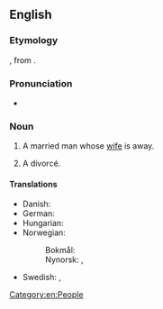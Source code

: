 ==English==

===Etymology===
{{compound|en|grass|widower}}, from {{m|en|grass widow}}.

===Pronunciation===
* {{audio|en-au-grass widower.ogg|Audio (AU)|lang=en}}

===Noun===
{{en-noun}}

# {{lb|en|idiomatic|rare}} A married man whose [[wife]] is away.
# A divorcé.

====Translations====
{{trans-top|a married man whose wife is away}}
* Danish: {{t|da|græsenkemand|c}}
* German: {{t+|de|Strohwitwer|m}}
* Hungarian: {{t+|hu|szalmaözvegy}}
* Norwegian:
*: Bokmål: {{t|nb|gressenkemann|m}}
*: Nynorsk: {{t|nn|grasenkemann|m}}, {{t|nn|grasenkjemann|m}}
{{trans-mid}}
* Swedish: {{t+|sv|gräsänkling|c}}, {{t|sv|gräsänkeman|c}}
{{trans-bottom}}

[[Category:en:People]]
